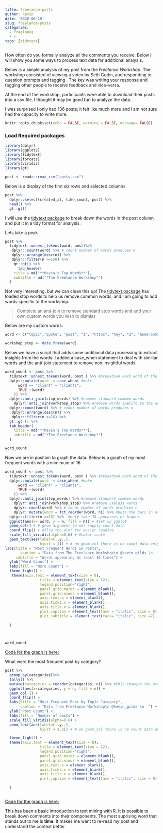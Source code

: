 ```yaml
---
title: freelance-posts
author: kevin
date: '2020-06-19'
slug: freelance-posts
categories:
  - freelance
  - r
tags: [tidytext]
---
```


How often do you formally analyze all the comments you receive. Below I will show you some ways to process text data for additional analysis.

Below is a simple analysis of my post from the *Freelance Workshop*. The workshop consisted of viewing a video by Seth Godin, and responding to question prompts and tagging . The key was writing your response and tagging other people to receive feedback and vice-versa.

At the end of the workshop, participants were able to download their posts into a csv file. I thought it may be good fun to analyze the data.

I was surprised I only had 106 posts; it felt like much more and I am not sure had the capacity to write more.

```r
knitr::opts_chunk$set(echo = FALSE, warning = FALSE, message= FALSE)

```

### Load Required packages

```r



library(dplyr)
library(ggplot2)
library(tidytext)
library(forcats)
library(viridis)
library(gt)
```

```r
post <- readr::read_csv("posts.csv")


```

Below is a display of the first six rows and selected columns

```r

post %>%
  dplyr::select(created_at, like_count, post) %>%
  head() %>%
  gt::gt()

```

I will use the [tidytext package](https://github.com/juliasilge/tidytext) to break down the words in the post column and put it in a tidy format for analysis.

Lets take a peak

```r
post %>%
  tidytext::unnest_tokens(word, post)%>%
   dplyr::count(word) %>% # count number of words produces n
   dplyr::arrange(desc(n)) %>%
   dplyr::filter(n >=150) %>%
    gt::gt() %>%
      tab_header(
    title = md("**Kevin's Top Words**"),
    subtitle = md("*The Freelance Workshop*")
  )

```

Not very interesting, but we can clean this up! The [tidytext package](https://github.com/juliasilge/tidytext) has loaded stop words to help us remove common words, and I am going to add words specific to the workshop.

> Complete an anti-join to remove standard stop words and add your own custom words you wish to dismiss

Below are my custom words:

```r

word <- c("topic","quote", "post", "1", "https", "hey", "2", "homeroom5", "5", "3", "6", "_kevin_", "_imposter_", "34974", "you’re")

workshop_stop <- data.frame(word)


```

Below we have a script that adds some additional data processing to extract insights from the words. I added a case_when statement to deal with similiar words and the anti-join statement to remove non insightful words

```r

word_count <- post %>%
  tidytext::unnest_tokens(word, post ) %>% #breakdown each word of the character vector
  dplyr::mutate(word  = case_when( #make 
      word == "client" ~ "clients",
      TRUE ~(word)
    )) %>%  
  dplyr::anti_join(stop_words) %>% #remove standard common words
    dplyr::anti_join(workshop_stop) %>% #remove words specifc to the workshop that are not of valle
  dplyr::count(word) %>% # count number of words produces n
   dplyr::arrange(desc(n)) %>%
   dplyr::filter(n >=16) %>%
  gt::gt () %>%
  tab_header(
    title = md("**Kevin's Top Words**"),
    subtitle = md("*The Freelance Workshop*")
  )

word_count

```

Now we are in position to graph the data. Below is a graph of my most frequent words with a mimimum of 16.

```r

word_count <- post %>%
  tidytext::unnest_tokens(word, post ) %>% #breakdown each word of the character vector
  dplyr::mutate(word  = case_when( #make 
      word == "client" ~ "clients",
      TRUE ~(word)
    )) %>%  
  dplyr::anti_join(stop_words) %>% #remove standard common words
    dplyr::anti_join(workshop_stop) %>% #remove useless words
    dplyr::count(word) %>% # count number of words produces n
    dplyr::mutate(word = fct_reorder(word, n)) %>% #puts the bars in order 
  dplyr::filter(n >=16) %>%  #only take 16 appearnes or higher
  ggplot(aes(x= word, y = n, fill = n)) + #set up ggplot 
  geom_col() + # geom argument to not supply count data
  coord_flip() + #flip the plot for easier reading
  scale_fill_viridis(alpha=0.6) + #color scale
  geom_text(aes(label=(..y..),
                hjust = 2)) + # on geom_col there is no count data only; you supply the y
labs(title = "Most Frequent Words in Posts",
       caption = "Data from The Freelance Workshop\n @kevin_gilds \n  ",
     subtitle = "Words appearing at least 16 times") +
  ylab("Word Count") +
  labs(fill = "Word Count") +
  theme_light() +
   theme(axis.text = element_text(size = 8), 
                title = element_text(size = 12), 
                legend.position="right", 
                panel.grid.major = element_blank(), 
                panel.grid.minor = element_blank(),
                axis.text.x = element_blank(),
                axis.ticks.x = element_blank(),
                axis.title.x = element_blank(),
                plot.caption = element_text(face = "italic", size = 8),
                plot.subtitle = element_text(face= "italic", size =7)
                
  )
    
    

word_count

```

[Code for the graph is here:](https://gitlab.com/kgilds/kevinsblog2/-/blob/master/content/post/freelance/2020-06-19-freelance-posts.Rmd)

What were the most frequent post by category?

```r
post %>%
  group_by(categories)%>%
  tally() %>%
  mutate(categories = reorder(categories, n)) %>% #this changes the order 
  ggplot(aes(x=categories, y = n, fill = n)) +
  geom_col () +
  coord_flip() +
  labs(title = "Most Frequent Post by Topic Category",
       caption = "Data from Freelance Workshop\n @kevin_gilds \n  ") +
  ylab("Post Count") +
  labs(fill = "Number of posts") +
  scale_fill_viridis(alpha=0.6) +
  geom_text(aes(label=(..y..),
                hjust = 1.5)) + # on geom_col there is no count data only; you supply the y

  theme_light() +
  theme(axis.text = element_text(size = 8), 
                title = element_text(size = 12), 
                legend.position="right", 
                panel.grid.major = element_blank(), 
                panel.grid.minor = element_blank(),
                axis.text.x = element_blank(),
                axis.ticks.x = element_blank(),
                axis.title.x = element_blank(),
                plot.caption = element_text(face = "italic", size = 8)
                
  )
  
```

[Code for the graph is here:](https://gitlab.com/kgilds/kevinsblog2/-/blob/master/content/post/freelance/2020-06-19-freelance-posts.Rmd)

This has been a basic introduction to text mining with R. It is possible to break down comments into their components. The most suprising word that stands out to me is **time**. It makes me want to re-read my post and understand the context better.
